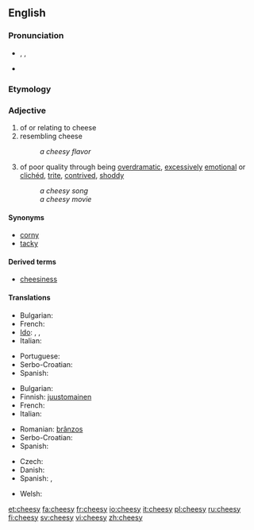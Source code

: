 ==English==

===Pronunciation===
* {{enPR|chēʹzē}}, {{IPA|/ˈtʃiːzi/}}, {{SAMPA|/"tSi:zi/}}
* {{rhymes|iːzi}}

===Etymology===
{{suffix|cheese|y}}

===Adjective===
{{en-adj|cheesier|cheesiest}}

# of or relating to cheese
# resembling cheese
#: ''a cheesy flavor''
# {{informal}} of poor quality through being [[overdramatic]], [[excessively]] [[emotional]] or [[clichéd]], [[trite]], [[contrived]], [[shoddy]]
#: ''a cheesy song''
#: ''a cheesy movie''

====Synonyms====
* [[corny]]
* [[tacky]]

====Derived terms====
* [[cheesiness]]

====Translations====
{{trans-top|of cheese}}
* Bulgarian: {{t|bg|от сирене}}
* French: {{t+|fr|fromageux}}
* [[Ido]]: {{t+|io|fromajala|xs=Ido}}, {{t+|io|fromajoza|xs=Ido}}, {{t+|io|fromajatra|xs=Ido}}
* Italian: {{t-|it|caseoso}}
{{trans-mid}}
* Portuguese: {{t|pt|caseoso}}
* Serbo-Croatian: {{t|sh|sirni|xs=Serbo-Croatian}}
* Spanish: {{t-|es|caseoso}}
{{trans-bottom}}

{{trans-top|resembling cheese}}
* Bulgarian: {{t|bg|с вкус на сирене}}
* Finnish: [[juustomainen]]
* French: {{t+|fr|fromageux}}
* Italian: {{t-|it|caseoso}}
{{trans-mid}}
* Romanian: [[brânzos]]
* Serbo-Croatian: {{t|sh|sirast|xs=Serbo-Croatian}}
* Spanish: {{t-|es|caseoso}}
{{trans-bottom}}

{{trans-top|overdramatic, clichéd}}
* Czech: {{t|cs|kýčovitý|m}}
* Danish: {{t|da|cheesy}}
* Spanish: {{t|es|sensiblero}}, {{t|es|hortera}}
{{trans-mid}}
* Welsh: {{t-|cy|cawslyd|xs=Welsh}}
{{trans-bottom}}

[[et:cheesy]]
[[fa:cheesy]]
[[fr:cheesy]]
[[io:cheesy]]
[[it:cheesy]]
[[pl:cheesy]]
[[ru:cheesy]]
[[fi:cheesy]]
[[sv:cheesy]]
[[vi:cheesy]]
[[zh:cheesy]]